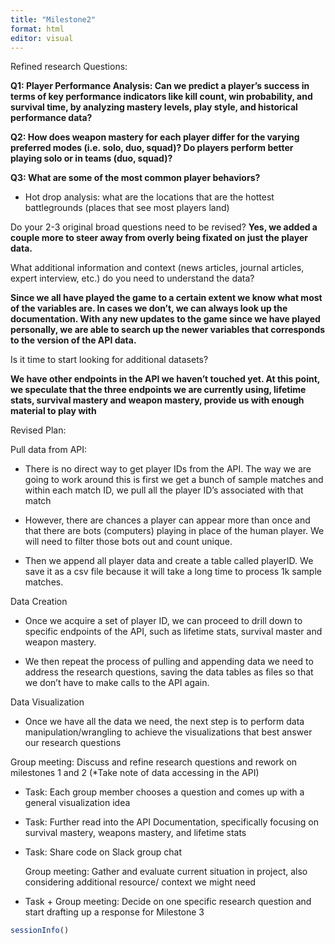 ```yaml
---
title: "Milestone2"
format: html
editor: visual
---
```


Refined research Questions:

**Q1: Player Performance Analysis: Can we predict a player’s success in terms of key performance indicators like kill count, win probability, and survival time, by analyzing mastery levels, play style, and historical performance data?**

**Q2: How does weapon mastery for each player differ for the varying preferred modes (i.e. solo, duo, squad)? Do players perform better playing solo or in teams (duo, squad)?**\

**Q3: What are some of the most common player behaviors?**

-   Hot drop analysis: what are the locations that are the hottest battlegrounds (places that see most players land)

Do your 2-3 original broad questions need to be revised? **Yes, we added a couple more to steer away from overly being fixated on just the player data.**

What additional information and context (news articles, journal articles, expert interview, etc.) do you need to understand the data?

**Since we all have played the game to a certain extent we know what most of the variables are. In cases we don’t, we can always look up the documentation. With any new updates to the game since we have played personally, we are able to search up the newer variables that corresponds to the version of the API data.**

Is it time to start looking for additional datasets? 

**We have other endpoints in the API we haven’t touched yet. At this point, we speculate that the three endpoints we are currently using, lifetime stats, survival mastery and weapon mastery, provide us with enough material to play with**

Revised Plan:

Pull data from API:

-   There is no direct way to get player IDs from the API. The way we are going to work around this is first we get a bunch of sample matches and within each match ID, we pull all the player ID’s associated with that match

-   However, there are chances a player can appear more than once and that there are bots (computers) playing in place of the human player. We will need to filter those bots out and count unique.

-   Then we append all player data and create a table called playerID. We save it as a csv file because it will take a long time to process 1k sample matches.

Data Creation

-   Once we acquire a set of player ID, we can proceed to drill down to specific endpoints of the API, such as lifetime stats, survival master and weapon mastery.

-   We then repeat the process of pulling and appending data we need to address the research questions, saving the data tables as files so that we don’t have to make calls to the API again.

Data Visualization

-   Once we have all the data we need, the next step is to perform data manipulation/wrangling to achieve the visualizations that best answer our research questions

Group meeting: Discuss and refine research questions and rework on milestones 1 and 2 (\*Take note of data accessing in the API)

-   Task: Each group member chooses a question and comes up with a general visualization idea

-   Task: Further read into the API Documentation, specifically focusing on survival mastery, weapons mastery, and lifetime stats

-   Task: Share code on Slack group chat

    Group meeting: Gather and evaluate current situation in project, also considering additional resource/ context we might need

-   Task + Group meeting: Decide on one specific research question and start drafting up a response for Milestone 3

```r
sessionInfo()
```

